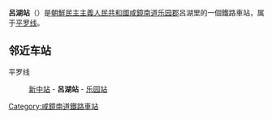 {{朝鮮半島車站資訊
|公司色 = blue
|文字色 = 
|站名 = 呂湖站
|圖片 = 
|pxl = 
|圖片說明 =
|前一站 = [[新中站|新中]]
|前一站距離 = 4.8
|後一站距離 = 4.2
|後一站 = [[乐园站_(咸镜南道)|乐园]]
|所屬路線 = [[平罗线|平罗线]]
|距離 = 345.8
|起點站 = [[平壤站|平壤]]
|諺文 = 려호역
|朝鮮漢字 = 呂湖驛
|文觀部式 = Ryeoho-yeok
|馬-賴式 = Ryŏho-yŏk
|副站名 = 
|車站編號 = 
|停站路線數 = 
|所屬公司 = [[朝鮮民主主義人民共和國鐵道省|朝鮮民主主義人民共和國鐵道省]]
|所在地 =[[咸鏡南道|咸鏡南道]][[乐园郡|乐园郡]]呂湖里
|車站構造 = 地面车站
|月台配置 = 
|啟用年月日 =
|廢站年月日 = 
|上下車人次 = 
|統計年度 = 
|轉車 = 
|備註 = 
|全寬備註 = 
}}

'''呂湖站'''（{{lang-ko|려호역}}）是[[朝鮮民主主義人民共和國|朝鮮民主主義人民共和國]][[咸鏡南道|咸鏡南道]][[乐园郡|乐园郡]]呂湖里的一個鐵路車站，属于[[平罗线|平罗线]]。

==邻近车站==
平罗线
:[[新中站|新中站]] - '''呂湖站''' - [[乐园站_(咸镜南道)|乐园站]]

{{朝鲜铁路小作品}}

{{平罗线}}

[[Category:咸鏡南道鐵路車站|Category:咸鏡南道鐵路車站]]